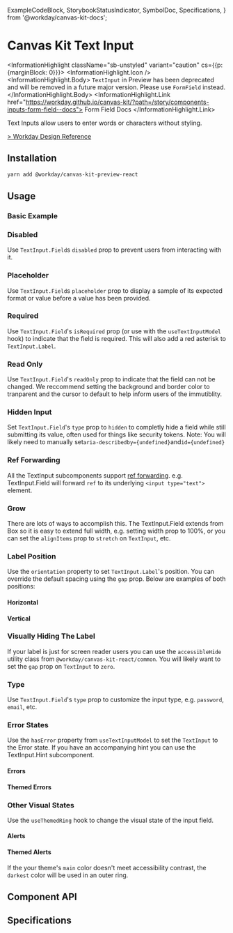   ExampleCodeBlock,
  StorybookStatusIndicator,
  SymbolDoc,
  Specifications,
} from '@workday/canvas-kit-docs';



<Meta of={TextInputStories} />

# Canvas Kit Text Input <StorybookStatusIndicator type="deprecated" />

<InformationHighlight className="sb-unstyled" variant="caution" cs={{p: {marginBlock: 0}}}>
  <InformationHighlight.Icon />
  <InformationHighlight.Body>
    `TextInput` in Preview has been deprecated and will be removed in a future major version. Please
    use `FormField` instead.
  </InformationHighlight.Body>
  <InformationHighlight.Link href="https://workday.github.io/canvas-kit/?path=/story/components-inputs-form-field--docs">
    Form Field Docs
  </InformationHighlight.Link>
</InformationHighlight>

Text Inputs allow users to enter words or characters without styling.

[> Workday Design Reference](https://design.workday.com/components/inputs/text-input)

## Installation

```sh
yarn add @workday/canvas-kit-preview-react
```

## Usage

### Basic Example

<ExampleCodeBlock code={Basic} />

### Disabled

Use `TextInput.Field`s `disabled` prop to prevent users from interacting with it.

<ExampleCodeBlock code={Disabled} />

### Placeholder

Use `TextInput.Field`s `placeholder` prop to display a sample of its expected format or value before
a value has been provided.

<ExampleCodeBlock code={Placeholder} />

### Required

Use `TextInput.Field`'s `isRequired` prop (or use with the `useTextInputModel` hook) to indicate
that the field is required. This will also add a red asterisk to `TextInput.Label`.

<ExampleCodeBlock code={Required} />

### Read Only

Use `TextInput.Field`'s `readOnly` prop to indicate that the field can not be changed. We reccommend
setting the background and border color to tranparent and the cursor to default to help inform users
of the immutiblity.

<ExampleCodeBlock code={ReadOnly} />

### Hidden Input

Set `TextInput.Field`'s `type` prop to `hidden` to completly hide a field while still submitting its
value, often used for things like security tokens. Note: You will likely need to manually
set`aria-describedby={undefined}`and`id={undefined}`

<ExampleCodeBlock code={Hidden} />

### Ref Forwarding

All the TextInput subcomponents support
[ref forwarding](https://reactjs.org/docs/forwarding-refs.html). e.g. TextInput.Field will forward
`ref` to its underlying `<input type="text">` element.

<ExampleCodeBlock code={RefForwarding} />

### Grow

There are lots of ways to accomplish this. The TextInput.Field extends from Box so it is easy to
extend full width, e.g. setting width prop to 100%, or you can set the `alignItems` prop to
`stretch` on `TextInput`, etc.

<ExampleCodeBlock code={Grow} />

### Label Position

Use the `orientation` property to set `TextInput.Label`'s position. You can override the default
spacing using the `gap` prop. Below are examples of both positions:

#### Horizontal

<ExampleCodeBlock code={LabelPositionHorizontal} />

#### Vertical

<ExampleCodeBlock code={LabelPositionVertical} />

### Visually Hiding The Label

If your label is just for screen reader users you can use the `accessibleHide` utility class from
`@workday/canvas-kit-react/common`. You will likely want to set the `gap` prop on `TextInput` to
`zero`.

<ExampleCodeBlock code={HiddenLabel} />

### Type

Use `TextInput.Field`'s `type` prop to customize the input type, e.g. `password`, `email`, etc.

<ExampleCodeBlock code={Password} />

### Error States

Use the `hasError` property from `useTextInputModel` to set the `TextInput` to the Error state. If
you have an accompanying hint you can use the TextInput.Hint subcomponent.

#### Errors

<ExampleCodeBlock code={Error} />

#### Themed Errors

<ExampleCodeBlock code={ThemedError} />

### Other Visual States

Use the `useThemedRing` hook to change the visual state of the input field.

#### Alerts

<ExampleCodeBlock code={Alert} />

#### Themed Alerts

If the your theme's `main` color doesn't meet accessibility contrast, the `darkest` color will be
used in an outer ring.

<ExampleCodeBlock code={ThemedAlert} />

## Component API

<SymbolDoc name="TextInput" fileName="/preview-react/" />

## Specifications

<Specifications file="TextInputPreview.spec.ts" name="Text Input" />

